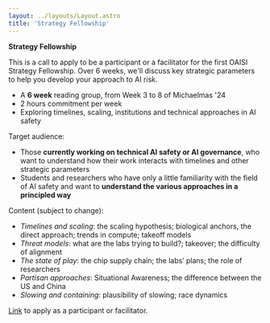 ```yaml
---
layout: ../layouts/Layout.astro
title: 'Strategy Fellowship'
---
```


**Strategy Fellowship**

This is a call to apply to be a participant or a facilitator for the first OAISI Strategy Fellowship. Over 6 weeks, we'll discuss key strategic parameters to help you develop your approach to AI risk.

- A **6 week** reading group, from Week 3 to 8 of Michaelmas '24
- 2 hours commitment per week
- Exploring timelines, scaling, institutions and technical approaches in AI safety

Target audience:
- Those **currently working on technical AI safety or AI governance**, who want to understand how their work interacts with timelines and other strategic parameters
- Students and researchers who have only a little familiarity with the field of AI safety and want to **understand the various approaches in a principled way**

Content (subject to change):
- *Timelines and scaling*: the scaling hypothesis; biological anchors, the direct approach; trends in compute; takeoff models
- *Threat models*: what are the labs trying to build?; takeover; the difficulty of alignment
- *The state of play*: the chip supply chain; the labs’ plans; the role of researchers
- *Partisan approaches*: Situational Awareness; the difference between the US and China
- *Slowing and containing*: plausibility of slowing; race dynamics

[Link](https://airtable.com/appYLUyQifgR31gwq/pag1drlhn7r9wp4ay/form) to apply as a participant or facilitator.

